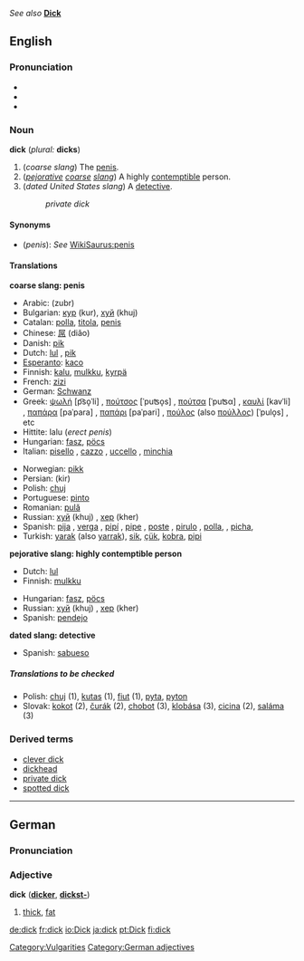 ''See also'' '''[[Dick]]'''

==English==
===Pronunciation===
*{{AHD|dĭk}}
*{{IPA|/dɪk/}}
*{{SAMPA|/<tt>dIk</tt>/}}

===Noun===
'''dick''' (''plural:'' '''dicks''')

#(''coarse slang'') The [[penis]].
#(''[[pejorative]] [[coarse]] [[slang]]'') A highly [[contemptible]] person.
#(''dated United States slang'') A [[detective]].
#:''private dick''

====Synonyms====
*(''penis''): ''See'' [[WikiSaurus:penis]]

====Translations====
'''coarse slang: penis'''
<!--Note: put SLANG terms in this table, preferably coarse slang rather than taboo slang-->
{{top}}
*Arabic: {{ARchar|[[زبر]]}} (zubr) {{m}}
*Bulgarian: [[кур]] (kur), [[хуй]] (khuj)
*Catalan: [[polla]], [[titola]], [[penis]]
*Chinese: [[屌]] (diǎo)
*Danish: [[pik]]
*Dutch: [[lul]] {{m}}, [[pik]] {{m}}
*[[Esperanto]]: [[kaco]]
*Finnish: [[kalu]], [[mulkku]], [[kyrpä]]
*French: [[zizi]] {{m}}
*German: [[Schwanz]]
*Greek: [[ψωλή]] [p͡so̞ˈli] {{f}}, [[πούτσος]] [ˈpuʦo̞s] {{m}}, [[πούτσα]] [ˈpuʦα] {{f}}, [[καυλί]] [kavˈli] {{n}}, [[παπάρα]] [paˈpara] {{f}}, [[παπάρι]] [paˈpari] {{n}}, [[πούλος]] (also [[πούλλος]]) [ˈpulo̞s] {{m}}, etc
*Hittite: lalu {{n}} (''erect penis'')
*Hungarian: [[fasz]], [[pöcs]]
*Italian: [[pisello]] {{m}}, [[cazzo]] {{m}}, [[uccello]] {{m}}, [[minchia]] {{f}}
{{mid}}
*Norwegian: [[pikk]] {{m}}
*Persian: {{FAchar|[[کیر]]}} (kir)
*Polish: [[chuj]] {{m}}
*Portuguese: [[pinto]] {{m}}
*Romanian: [[pulă]] {{f}}
*Russian: [[хуй]] (khuj) {{m}}, [[хер]] (kher) {{m}}
*Spanish: [[pija]] {{f}}, [[verga]] {{f}}, [[pipí]] {{m}}, [[pipe]] {{m}}, [[poste]] {{m}}, [[pirulo]] {{m}}, [[polla]], {{f}}, [[picha]], {{f}}
*Turkish: [[yarak]] (also [[yarrak]]), [[sik]], [[çük]], [[kobra]], [[pipi]]
{{bottom}}

'''pejorative slang: highly contemptible person'''
<!--Note: put SLANG terms in this table-->
{{top}}
*Dutch: [[lul]] {{m}}
*Finnish: [[mulkku]]
{{mid}}
*Hungarian: [[fasz]], [[pöcs]]
*Russian: [[хуй]] (khuj) {{m}}, [[хер]] (kher) {{m}}
*Spanish: [[pendejo]] {{m}}
{{bottom}}

'''dated slang: detective'''
<!--Note: put SLANG terms in this table-->
{{top}}
{{mid}}
*Spanish: [[sabueso]] {{m}}
{{bottom}}

=====Translations to be checked=====
<!--Remove this section once all of the translations below have been moved into the tables above.-->
{{checktrans}}

*Polish: [[chuj]] (1), [[kutas]] (1), [[fiut]] (1), [[pyta]], [[pyton]]
*Slovak: [[kokot]] (2), [[čurák]] (2), [[chobot]] (3), [[klobása]] (3), [[cicina]] (2), [[saláma]] (3)

[[Category:Vulgarities]]

===Derived terms===
*[[clever dick]]<!--derived from Dick or dick?-->
*[[dickhead]]
*[[private dick]]
*[[spotted dick]]<!--derived from Dick or dick?-->


----

==German==
===Pronunciation===
{{IPA|/dɪk/}}

===Adjective===
'''dick''' ('''[[dicker]]''', '''[[dickst-]]''')

#[[thick]], [[fat]]

[[Category:German adjectives]]

[[de:dick]]
[[fr:dick]]
[[io:Dick]]
[[ja:dick]]
[[pt:Dick]]
[[fi:dick]]